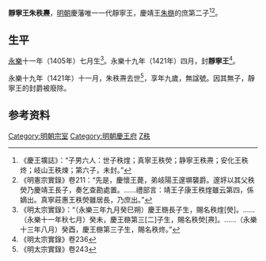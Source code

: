 '''靜寧王朱秩燾'''{{BD|1413年||1421年|catIdx=Z朱}}，[[明朝|明朝]]慶藩唯一一代靜寧王，慶靖王[[朱㮵|朱㮵]]的庶第二子<ref>《慶王壙誌》：“子男六人：世子秩煃；真寧王秩熒；静寧王秩燾；安化王秩炵；岐山王秩煉；第六子，未封。”</ref><ref>《明憲宗實錄》卷211：“先是，慶懷王薨，弟岐陽王邃塀襲爵。邃垿以其父秩熒乃慶靖王長子，奏乞查勘處置。……禮部言：靖王子康王秩煃雖云第四，係嫡出。真寧莊惠王秩熒雖居長，乃庶出。”</ref>。

==生平==
[[永樂_(明朝)|永樂]]十一年（1405年）七月生<ref>《明太宗實錄》：“（永樂三年九月癸巳朔）慶王㮵長子生，賜名秩煃[熒]。……（永樂十一年秋七月）癸未，慶王㮵第三[二]子生，賜名秩熒[燾]。……（永樂十三年八月）癸酉，慶王㮵第三子生，賜名秩炵。”</ref>。永樂十九年（1421年）四月，封'''靜寧王'''<ref>《明太宗實錄》卷236</ref>。

永樂十九年（1421年）十一月，朱秩燾去世<ref>《明太宗實錄》卷243</ref>，享年九歲，無諡號。因其無子，靜寧王的封爵被廢除。

==参考资料==
{{reflist|2}}

{{s-start}}
{{s-none|無|[[明朝|明政府]]封之}}
{{s-ttl|title=[[明朝藩王列表_(慶王系)#靜寧國|明靜寧國國王]]|years=1421年}}
{{s-none|無|無子，封國廢除}}
{{end}}

[[Category:明朝宗室|Category:明朝宗室]]
[[Category:明朝慶王府|Category:明朝慶王府]]
[[Category:朱姓|Z秩]]